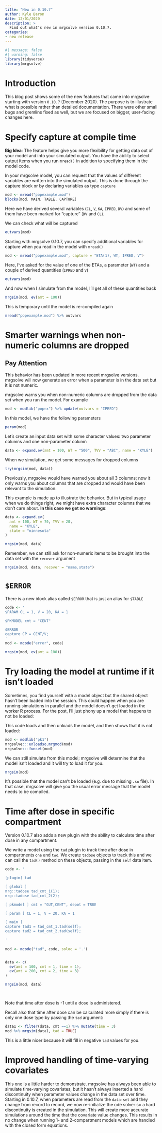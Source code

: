 ```yaml
---
title: "New in 0.10.7"
author: Kyle Baron
date: 12/01/2020
description: > 
  Find out what's new in mrgsolve version 0.10.7.
categories:
- new release
---
```



```r
#| message: false
#| warning: false
library(tidyverse)
library(mrgsolve)
```


# Introduction

This blog post shows some of the new features that came into mrgsolve starting
with version `0.10.7` (December 2020).  The purpose 
is to illustrate what is possible rather than detailed documentation. There
were other small bugs and gremlins fixed as well, but we are focused on 
bigger, user-facing changes here.

# Specify capture at compile time

__Big Idea__: The feature helps give you more flexibility for getting 
data out of your model and into your simulated output. You have the ability
to select output items when you run `mread()` in addition to specifying them 
in the model code. 

In your mrgsolve model, you can request that the values of different variables
are written into the simulated output.  This is done through the capture block
or by declaring variables as type `capture`

```r
mod <- mread("popexample.mod")
blocks(mod, MAIN, TABLE, CAPTURE)
```
Here we have derived several variables (`CL`, `V`, `KA`, `IPRED`, `DV`) and 
some of them have been marked for "capture" (`DV` and `CL`).  

We can check what will be captured

```r
outvars(mod)
```

Starting with mrgsolve 0.10.7, you can specify additional variables for 
capture when you read in the model with `mread()`

```r
mod <- mread("popexample.mod", capture = "ETA(1), WT, IPRED, V")
```
Here, I've asked for the value of one of the ETAs, a parameter (`WT`) and 
a couple of derived quantities (`IPRED` and `V`)

```r
outvars(mod)
```

And now when I simulate from the model, I'll get all of these quantities
back

```r
mrgsim(mod, ev(amt = 100))
```

This is temporary until the model is re-compiled again

```r
mread("popexample.mod") %>% outvars
```


# Smarter warnings when non-numeric columns are dropped

::: {.callout-important appearance="simple"}

## Pay Attention

This behavior has been updated in more recent mrgsolve versions. 
mrgsolve will now generate an error when a parameter is in the data
set but it is not numeric. 

:::

mrgsolve warns you when non-numeric columns are dropped from the data 
set when you run the model.  For example

```r
mod <- modlib("popex") %>% update(outvars = "IPRED")
```

In this model, we have the following parameters

```r
param(mod)
```

Let's create an input data set with some character values: two 
parameter columns and one non-parameter column

```r
data <- expand.ev(amt = 100, WT = "500", TVV = "ABC", name = "KYLE")
```

When we simulation, we get some messages for dropped columns

```r
try(mrgsim(mod, data))
```

Previously, mrgsolve would have warned you about all 3 columns; now 
it only warns you about columns that are dropped and would have been 
relevant to the simulation. 

This example is made up to illustrate the behavior.  But in typical usage when 
we do things right, we might have extra character columns that we don't care
about. **In this case we get no warnings**:

```r
data <- expand.ev(
  amt = 100, WT = 70, TVV = 20, 
  name = "KYLE", 
  state = "minnesota"
)

mrgsim(mod, data)
```

Remember, we can still ask for non-numeric items to be brought into the 
data set with the `recover` argument

```r
mrgsim(mod, data, recover = "name,state")
```

# `$ERROR`

There is a new block alias called `$ERROR` that is just an alias for `$TABLE`

```r
code <- '
$PARAM CL = 1, V = 20, KA = 1

$PKMODEL cmt = "CENT"

$ERROR
capture CP = CENT/V;
'
mod <- mcode("error", code)

mrgsim(mod, ev(amt = 100))
```

# Try loading the model at runtime if it isn't loaded

Sometimes, you find yourself with a model object but the shared 
object hasn't been loaded into the session. This could happen when 
you are running simulations in parallel and the model doesn't get loaded
in the worker R process. For the post, I'll just phony up a model 
that happens to not be loaded:

This code loads and then unloads the model, and then shows that it is 
not loaded:

```r
mod <- modlib("pk1")
mrgsolve:::unloadso.mrgmod(mod)
mrgsolve:::funset(mod)
```

We can still simulate from this model; mrgsolve will determine that the 
model isn't loaded and it will try to load it for you.

```r
mrgsim(mod)
```

It's possible that the model can't be loaded (e.g. due to missing `.so` file). 
In that case, mrgsolve will give you the usual error message that the model
needs to be compiled.

# Time after dose in specific compartment

Version 0.10.7 also adds a new plugin with the ability to calculate 
time after dose in any compartment. 

We write a model using the `tad` plugin to track time after dose in 
compartments `one` and `two`.  We create `tadose` objects to track 
this and we can call the `tad()` method on these objects, passing 
in the `self` data item.

```r
code <- '

[plugin] tad

[ global ] 
mrg::tadose tad_cmt_1(1); 
mrg::tadose tad_cmt_2(2);

[ pkmodel ] cmt = "GUT,CENT", depot = TRUE

[ param ] CL = 1, V = 20, KA = 1

[ main ] 
capture tad1 = tad_cmt_1.tad(self); 
capture tad2 = tad_cmt_2.tad(self);

'
  
mod <- mcode("tad", code, soloc = '.')


data <- c(
  ev(amt = 100, cmt = 1, time = 1), 
  ev(amt = 200, cmt = 2, time = 3)
)

mrgsim(mod, data)
  
  
```

Note that time after dose is -1 until a dose is administered. 

Recall also that time after dose can be calculated more simply if there is 
only one dose type by passing the `tad` argument:

```r
data1 <- filter(data, cmt ==1) %>% mutate(time = 3)
mod %>% mrgsim(data1, tad = TRUE)
```
 This is a little nicer because it will fill in negative `tad` values for you.
 

# Improved handling of time-varying covariates

This one is a little harder to demonstrate.  mrgsolve has always 
been able to simulate time-varying covariates, but it hasn't always 
inserted a hard discontinuity when parameter values change in the 
data set over time.  Starting in 0.10.7, when parameters are read 
from the `data-set` and they change from record to record, we 
now re-initialize the ode solver so a hard discontinuity is created
in the simulation.  This will create more accurate simulations 
around the time that the covariate value changes.  This results in 
no change when running 1- and 2-compartment models which are handled with 
the closed form equations. 

